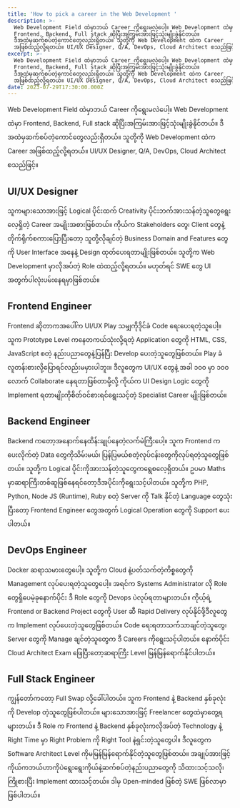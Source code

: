```yaml
---
title: 'How to pick a career in the Web Development '
description: >-
  Web Development Field ထဲမှာဘယ် Career ကိုရွေးမလဲပေါ့။ Web Development ထဲမှာ
  Frontend, Backend, Full stack ဆိုပြီးအကြမ်းအားဖြင့်သုံးမျိုးခွဲနိုင်တယ်။
  ဒီအထဲမှဆက်စပ်တဲ့ကောင်တွေလည်းရှိတယ်။ သူတို့ကို Web Development ထဲက Career
  အဖြစ်ထည့်လို့ရတယ်။ UI/UX Designer, Q/A, DevOps, Cloud Architect စသည်ဖြင့်။
excerpt: >-
  Web Development Field ထဲမှာဘယ် Career ကိုရွေးမလဲပေါ့။ Web Development ထဲမှာ
  Frontend, Backend, Full stack ဆိုပြီးအကြမ်းအားဖြင့်သုံးမျိုးခွဲနိုင်တယ်။
  ဒီအထဲမှဆက်စပ်တဲ့ကောင်တွေလည်းရှိတယ်။ သူတို့ကို Web Development ထဲက Career
  အဖြစ်ထည့်လို့ရတယ်။ UI/UX Designer, Q/A, DevOps, Cloud Architect စသည်ဖြင့်။
date: 2023-07-29T17:30:00.000Z
---
```


Web Development Field ထဲမှာဘယ် Career ကိုရွေးမလဲပေါ့။ Web Development ထဲမှာ Frontend, Backend, Full stack ဆိုပြီးအကြမ်းအားဖြင့်သုံးမျိုးခွဲနိုင်တယ်။ ဒီအထဲမှဆက်စပ်တဲ့ကောင်တွေလည်းရှိတယ်။ သူတို့ကို Web Development ထဲက Career အဖြစ်ထည့်လို့ရတယ်။ UI/UX Designer, Q/A, DevOps, Cloud Architect စသည်ဖြင့်။

## UI/UX Designer

သူကများသောအားဖြင့် Logical ပိုင်းထက် Creativity ပိုင်းဘက်အားသန်တဲ့သူတွေရွေးလေ့ရှိတဲ့ Career အမျိုးအစားဖြစ်တယ်။ ကိုယ်က Stakeholders တွေ၊ Client တွေနဲ့တိုက်ရိုက်စကားပြောပြီးတော့ သူတို့လိုချင်တဲ့ Business Domain and Features တွေကို User Interface အနေနဲ့ Design ထုတ်ပေးရတာမျိုးဖြစ်တယ်။ သူတို့က Web Development မှာလိုအပ်တဲ့ Role ထဲထည့်လို့ရတယ်။ မဟုတ်ရင် SWE တွေ UI အတွက်ပါလုံးပမ်းနေရမှာဖြစ်တယ်။

## Frontend Engineer

Frontend ဆိုတာကအပေါ်က UI/UX Play သမျှကိုဒိုင်ခံ Code ရေးပေးရတဲ့သူပေါ့။ သူက Prototype Level ကနေတကယ်သုံးလို့ရတဲ့ Application တွေကို HTML, CSS, JavaScript စတဲ့ နည်းပညာတွေနဲ့ပြန်ပြီး Develop ပေးတဲ့သူတွေဖြစ်တယ်။ Play ခံလူတန်းစားလို့ပြောရင်လည်းမမှားပါဘူး။ ဒီလူတွေက UI/UX တွေနဲ့ အခါ ၁၀၀ မှာ ၁၀၀ လောက် Collaborate နေရတာဖြစ်တာမို့လို့ ကိုယ်က UI Design Logic တွေကို Implement ရတာမျိုးကိုစိတ်ဝင်စားရင်ရွေးသင့်တဲ့ Specialist Career မျိုးဖြစ်တယ်။

## Backend Engineer

Backend ကတော့အနောက်နေထိန်းချုပ်နေတဲ့လက်မဲကြီးပေါ့။ သူက Frontend ကပေးလိုက်တဲ့ Data တွေကိုသိမ်းမယ်၊ ပြန်ပြမယ်စတဲ့လုပ်ငန်းတွေကိုလုပ်ရတဲ့သူတွေဖြစ်တယ်။ သူတို့က Logical ပိုင်းကိုအားသန်တဲ့သူတွေကရွေစလေ့ရှိတယ်။ ဥပမာ Maths မှာဆရာကြီးတစ်ဆူဖြစ်နေရင်တော့ဒီအပိုင်းကိုရွေးသင့်ပါတယ်။ သူတို့က PHP, Python, Node JS (Runtime), Ruby စတဲ့ Server ကို Talk နိုင်တဲ့ Language တွေသုံးပြီးတော့ Frontend Engineer တွေအတွက် Logical Operation တွေကို Support ပေးပါတယ်။

## DevOps Engineer

Docker ဆရာသမားတွေပေါ့။ သူတို့က Cloud နဲ့ပတ်သက်တဲ့ကိစ္စတွေကို Management လုပ်ပေးရတဲ့သူတွေပေါ့။ အရင်က Systems Administrator လို Role တွေရှိပေမဲ့ခုနောက်ပိုင်း ဒီ  Role တွေကို Devops ပဲလုပ်ရတာများတယ်။ ကိုယ့်ရဲ့ Frontend or Backend Project တွေကို  User ဆီ Rapid Delivery လုပ်နိုင်ဖို့ဒီလူတွေက Implement လုပ်ပေးတဲ့သူတွေဖြစ်တယ်။ Code ရေးရတာသက်သာချင်တဲ့သူတွေ၊ Server တွေကို Manage ချင်တဲ့သူတွေက ဒီ Careers ကိုရွေးသင့်ပါတယ်။ နောက်ပိုင်း Cloud Architect Exam ဖြေပြီးတော့‌ဆရာကြီး Level မြန်မြန်ရောက်နိုင်ပါတယ်။

## Full Stack Engineer

ကျွန်တော်ကတော့ Full Swap လို့ခေါ်ပါတယ်။ သူက Frontend နဲ့ Backend နှစ်ခုလုံးကို Develop တဲ့သူတွေဖြစ်ပါတယ်။ များသောအားဖြင့် Freelancer တွေထဲမှာတွေ့ရများတယ်။ ဒီ Role က Frontend နဲ့ Backend နှစ်ခုလုံးကလိုအပ်တဲ့ Technology ‌နဲ့ Right Time မှာ Right Problem ကို Right Tool နဲ့ရှင်းတဲ့သူတွေပါ။ ဒီလူတွေက Software Architect Level ကိုမမြန်မြန်ရောက်နိုင်တဲ့သူတွေဖြစ်တယ်။
အချုပ်အားဖြင့်ကိုယ်ကဘယ်ဟာကိုပဲရွေးရွေးကိုယ်နဲ့ဆက်စပ်တဲ့နည်းပညာတွေကို သိထားသင့်သလို၊ ကြိုစားပြီး Implement ထားသင့်တယ်။ ဒါမှ Open-minded ဖြစ်တဲ့ SWE ဖြစ်လာမှာဖြစ်ပါတယ်။
